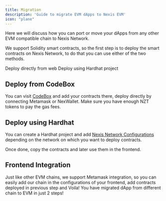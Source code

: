 ```yaml
---
title: Migration
description: 'Guide to migrate EVM dApps to Nexis EVM'
icon: "plane"
---
```


Here we will discuss how you can port or move your dApps from any other EVM compatible chain to Nexis Network.

We support Solidity smart contracts, so the first step is to deploy the smart contracts on Nexis Network, to do that you can use either of the two methods.


<CardGroup cols={2}>
  <Card
    title="Nexis Codebox"
    icon="code"
    href="/developers/faucet"
  >
    Deploy directly from web
  </Card>
    <Card
    title="Hardhat"
    icon="stars"
    href="/validators/introduction"
  >
   Deploy using Hardhat project
  </Card>
</CardGroup>

## Deploy from CodeBox

You can visit [CodeBox](https://remix.nexis.network) and add your contracts there, deploy directly by connecting Metamask or NexWallet. Make sure you have enough NZT tokens to pay the gas fees.

## Deploy using Hardhat

You can create a Hardhat project and add [Nexis Network Configurations](/development) depending on the network on which you want to deploy contracts. 

Once done, copy the contracts and later use them in the frontend.

## Frontend Integration

Just like other EVM chains, we support Metamask integration, so you can easily add our chain in the configurations of your frontend, add contracts deployed in previous step and Voila! You have migrated dApp from different chain to EVM in just 2 steps!